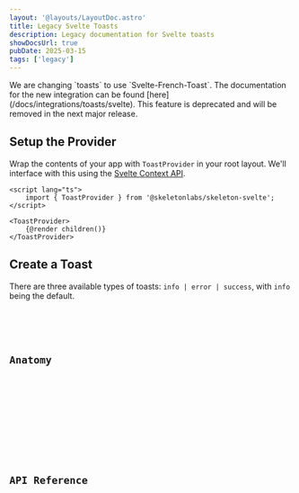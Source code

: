 ```yaml
---
layout: '@layouts/LayoutDoc.astro'
title: Legacy Svelte Toasts
description: Legacy documentation for Svelte toasts
showDocsUrl: true
pubDate: 2025-03-15
tags: ['legacy']
---
```





<div className="card preset-outlined-warning-500 p-8 space-y-8">
	<p>
		We are changing `toasts` to use `Svelte-French-Toast`. The documentation for the new integration can be found
		[here](/docs/integrations/toasts/svelte). This feature is deprecated and will be removed in the next major release.
	</p>
</div>

## Setup the Provider

Wrap the contents of your app with `ToastProvider` in your root layout. We'll interface with this using the [Svelte Context API](https://svelte.dev/docs/svelte/context).

```svelte title="+layout.svelte"
<script lang="ts">
	import { ToastProvider } from '@skeletonlabs/skeleton-svelte';
</script>

<ToastProvider>
	{@render children()}
</ToastProvider>
```

## Create a Toast

There are three available types of toasts: `info | error | success`, with `info` being the default.

<Preview client:load>
	<Fragment slot="preview">
		<ExampleProvider client:visible />
	</Fragment>
	<Fragment slot="code">
		<Code code={ExamplePageContentRaw} lang="svelte" title="+page.svelte" />
	</Fragment>
</Preview>

## Anatomy

<Anatomy label="ToastProvider" isComponent>
	<Anatomy label="toast">
		<Anatomy label="message">
			<Anatomy label="messageTitle" />
			<Anatomy label="messageDescription" />
		</Anatomy>
		<Anatomy label="buttonDismiss" element="button" />
	</Anatomy>
</Anatomy>

## API Reference

<ApiTable schema={schema} />
